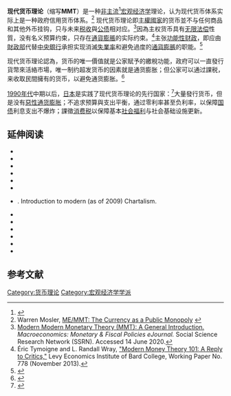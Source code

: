 '''现代货币理论'''（缩写'''MMT'''）是一种[[非主流經濟學|非主流]]<ref name="Heterodox Views of Money and Modern Monetary Theory (MMT): Phil Armstrong">{{Cite web|url=https://moslereconomics.com/wp-content/uploads/2007/12/Money-and-MMT.pdf|title=Heterodox Views of Money and Modern Monetary Theory (MMT)|accessdate=2020-06-28|archive-date=2016-06-03|archive-url=https://web.archive.org/web/20160603145524/http://moslereconomics.com/wp-content/uploads/2007/12/Money-and-MMT.pdf|dead-url=no}}</ref>[[宏观经济学|宏观经济学]]理论，认为现代货币体系实际上是一种政府信用货币体系。<ref>Warren Mosler, [http://www00.unibg.it/dati/corsi/910003/64338-Warren%20Mosler%20Bergamo%20paper%20March%2010.pdf ME/MMT: The Currency as a Public Monopoly] {{Wayback|url=http://www00.unibg.it/dati/corsi/910003/64338-Warren%20Mosler%20Bergamo%20paper%20March%2010.pdf |date=20200228132918 }}</ref>
现代货币理论即[[主權國家|主權國家]]的货币並不与任何商品和其他外币挂钩，只与未来[[税收|税收]]與[[公债|公债]]相对应。<ref>[https://papers.ssrn.com/sol3/papers.cfm?abstract_id=3569416 Modern Modern Monetary Theory (MMT): A General Introduction.] {{Wayback|url=https://papers.ssrn.com/sol3/papers.cfm?abstract_id=3569416 |date=20200427164420 }} ''Macroeconomics: Monetary & Fiscal Policies eJournal.'' Social Science Research Network (SSRN). Accessed 14 June 2020.</ref>因為主权货币具有[[无限法偿|无限法偿]]性質，没有名义预算约束，只存在[[通貨膨脹|通貨膨脹]]的实际约束。<ref name="MMTreply">Éric Tymoigne and L. Randall Wray, [http://www.levyinstitute.org/pubs/wp_778.pdf "Modern Money Theory 101: A Reply to Critics,"] {{Wayback|url=http://www.levyinstitute.org/pubs/wp_778.pdf |date=20200320010440 }} Levy Economics Institute of Bard College, Working Paper No. 778 (November 2013).</ref>主张[[功能性财政|功能性财政]]，即应由[[財政部|財政部]]代替[[中央銀行|中央銀行]]承担实现消滅[[失業率|失業率]]和避免過度的[[通貨膨脹|通貨膨脹]]的职能。<ref name=planetmoney>{{cite news |last=Goldmark |first=Alex |date=September 26, 2018 |title=Episode 866: Modern Monetary Theory |url=https://www.npr.org/sections/money/2018/09/26/651948323/episode-866-modern-monetary-theory |work=NPR |location=Washington DC |access-date=September 26, 2019 |archive-date=2020-07-11 |archive-url=https://web.archive.org/web/20200711161844/https://www.npr.org/sections/money/2018/09/26/651948323/episode-866-modern-monetary-theory |dead-url=no }}</ref>

现代货币理论認為，货币的唯一價值就是公家賦予的繳稅功能，政府可以一直發行貨幣來活絡市場，唯一制约超发货币的因素就是通货膨胀；但公家可以通过課税，来收取民間擁有的货币，以避免通货膨胀。<ref name=nytimes>{{cite news |last=Cohen |first=Patricia |date=April 5, 2019 |title=Modern Monetary Theory Finds an Embrace in an Unexpected Place: Wall Street |url=https://www.nytimes.com/2019/04/05/business/economy/mmt-wall-street.html |work=[[New_York_Times|New York Times]] |location=New York |access-date=April 5, 2019 |archive-date=2020-07-08 |archive-url=https://web.archive.org/web/20200708202932/https://www.nytimes.com/2019/04/05/business/economy/mmt-wall-street.html |dead-url=no }}</ref>

[[1990年代|1990年代]]中期以后，[[日本|日本]]是实践了现代货币理论的先行国家：<ref name="Wray2015">{{cite book | last=Wray | first=L. Randall | title=Modern Money Theory: A Primer on Macroeconomics for Sovereign Monetary Systems | publisher=Palgrave Macmillan | location=Houndmills, Basingstoke, Hampshire New York, NY | year=2015 | isbn=978-1-137-53990-8 | pages=137–141, 199–206}}</ref>大量發行货币，但是没有[[惡性通货膨胀|惡性通货膨胀]]；不追求预算與支出平衡，通过零利率甚至负利率，以保障[[国债|国债]]利息支出不爆炸；課徵[[消费税|消费税]]以保障基本[[社会福利|社会福利]]与社会基础设施更新。

==延伸阅读==
{{Library resources box}}
{{refbegin}}
* {{Citation
|title=Macroeconomics
|first=Bill
|last=Mitchell
|date=February 2019
|url=https://books.google.com/books?id=pPmGDwAAQBAJ
|publisher=[[Macmillan_Publishers|Macmillan Publishers]]
|isbn=9781137610676
}}
* {{Citation
|url=http://www.moslereconomics.com/mandatory-readings/what-is-money/
|title=What is Money?
|author-link=Alfred Mitchell-Innes
|first=A. Mitchell
|last=Innes
|year=1913
|journal=The Banking Law Journal
|access-date=28 January 2009
|archive-url=https://web.archive.org/web/20161022220006/http://moslereconomics.com/mandatory-readings/what-is-money/
|archive-date=22 October 2016
|url-status=dead
}}
* {{Citation
|author-link=Abba P. Lerner
|first=Abba P.
|last=Lerner
|year=1947
|title=Money as a Creature of the State
|journal=[[American_Economic_Review|American Economic Review]]
}}
* {{Citation
|title=The Neo-Chartalist Approach to Money
|last=Wray
|first=L. Randall
|author-link=L. Randall Wray
|issue=Working Paper No. 10
|year=2000
|url=http://www.cfeps.org/pubs/wp/wp10.html
|publisher=[[University_of_Missouri–Kansas_City|UMKC]] Center for Full Employment and Price Stability
|access-date=5 October 2009
|archive-date=20 October 2019
|archive-url=https://web.archive.org/web/20191020012347/http://www.cfeps.org/pubs/wp/wp10.html
|url-status=dead
}}
* {{Citation
|title=The Endogenous Money Approach
|last=Wray
|first=L. Randall
|issue=Working Paper No. 17
|year=2001
|url=http://www.cfeps.org/pubs/wp/wp17.html
|publisher=[[University_of_Missouri–Kansas_City|UMKC]] Center for Full Employment and Price Stability
|access-date=5 October 2009
|archive-date=15 March 2017
|archive-url=https://web.archive.org/web/20170315203457/http://www.cfeps.org/pubs/wp/wp17.html
|url-status=dead
}}
* {{Citation
|title=Three difficulties with neo-chartalism
|last=Febrero
|first=Eladio
|url=http://www.ucm.es/info/ec/ecocri/cas/Febrero.pdf
|journal=Journal of Post Keynesian Economics
|volume=31
|year=2009
|issue=3
|pages=523–541
|doi=10.2753/PKE0160-3477310308
|citeseerx=10.1.1.564.8770
|s2cid=154990728
}}
* {{Citation
|first=Bill
|last=Mitchell
|author-link=Bill Mitchell (economist)
|year=2009
|title=The fundamental principles of modern monetary economics
|quote=in [http://www.debtdeflation.com/blogs/2009/09/27/it%e2%80%99s-hard-being-a-bear-part-sixgood-alternative-theory/ "It's Hard Being a Bear (Part Six)? Good Alternative Theory?"] ([http://www.debtdeflation.com/blogs/wp-content/uploads/2009/09/HardBeingABear06AlternativeTheory.pdf PDF])
}}. Introduction to modern (as of 2009) Chartalism.
* {{Citation
|title=Money
|last=Wray
|first=L. Randall
|issue=Working Paper No. 647
|date=December 2010
|url=http://www.levyinstitute.org/files/download.php?file=wp_647.pdf&pubid=1344
|publisher=[[Levy_Economics_Institute|Levy Economics Institute of Bard College]]
}}
* {{Citation
|title=ME/MMT: The Currency as a Public Monopoly
|author-link=Warren Mosler
|first=Warren
|last=Mosler
|date=March 2014
|url=http://www00.unibg.it/dati/corsi/910003/64338-Warren%20Mosler%20Bergamo%20paper%20March%2010.pdf
|publisher=[[University_of_Bergamo|University of Bergamo]]
}}
* {{cite book 
|last=Wray 
|first=L. Randall 
|title=Modern Money Theory : A Primer on Macroeconomics for Sovereign Monetary Systems 
|publisher=Palgrave Macmillan 
|location=Houndmills, Basingstoke, Hampshire New York, NY 
|year=2015 
|isbn=978-1-137-53990-8 
|pages=137–141, 199–206}}
* {{Citation
|title=Macroeconomics
|first=Bill
|last=Mitchell
|date=February 2019
|url=https://books.google.com/books?id=pPmGDwAAQBAJ
|publisher=[[Macmillan_Publishers|Macmillan Publishers]]
|isbn=9781137610676
}}
* {{Citation
|title=The Deficit Myth
|first=Stephanie
|last=Kelton
|author-link=Stephanie Kelton
|date=2020
|publisher=[[John_Murray_(publishing_house)|John Murray]]
|isbn=978-1-529-35252-8
}}
* {{Citation
|title=The Case for a Job Guarantee
|first=Pavlina
|last=Tcherneva
|author-link=Pavlina Tcherneva
|date=2020
|publisher=[[Polity_(publisher)|Polity]]
|isbn=978-1-509-54210-9
}}
{{refend}}


==参考文献==
<references/>
{{宏观经济学}}
[[Category:货币理论|Category:货币理论]]
[[Category:宏观经济学学派|Category:宏观经济学学派]]